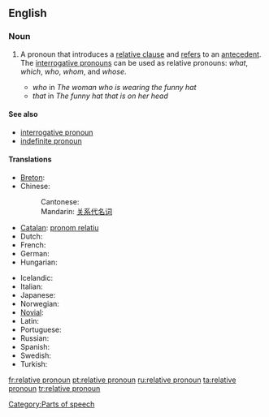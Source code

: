 ==English==

===Noun===
{{wikipedia}}
{{en-noun|sg=[[relative]] [[pronoun]]}}

# {{grammar}} A pronoun that introduces a [[relative clause]] and [[refer]]s to an [[antecedent]].  The [[interrogative pronoun]]s can be used as relative pronouns: ''what'', ''which'', ''who'', ''whom'', and ''whose''.
#* ''who'' in ''The woman who is wearing the funny hat''
#* ''that'' in ''The funny hat that is on her head''

====See also====
* [[interrogative pronoun]]
* [[indefinite pronoun]]

====Translations====
{{trans-top|pronoun that introduces a relative clause}}
* [[Breton]]: {{t|br|ger stagañ|xs=Breton}}
* Chinese:
*: Cantonese: {{tø|yue|關係代名詞|tr=gwaan1 hai6 doi6 ming4 ci4|sc=Hani|xs=Cantonese}}
*: Mandarin: [[关系代名词]]
* [[Catalan]]: [[pronom relatiu]] {{m}}
* Dutch: {{t-|nl|betrekkelijk voornaamwoord|n}}
* French: {{t+|fr|pronom relatif|m}}
* German: {{t+|de|Relativpronomen|n}}
* Hungarian: {{t-|hu|vonatkozó névmás}}
{{trans-mid}}
* Icelandic: {{t+|is|tilvísunarfornafn|n}}
* Italian: {{t|it|pronome relativo}}
* Japanese: {{t-|ja|関係代名詞|tr=kankeidaimeishi|sc=Jpan}}
* Norwegian: {{t|no|relativt pronomen}}
* [[Novial]]: {{tø|nov|relativ pronomine|xs=Novial}}
* Latin: {{t|la|pronomen relativum}}
* Portuguese: {{t+|pt|pronome relativo|m}}
* Russian: {{t|ru|относительное местоимение|sc=Cyrl}}
* Spanish: {{t|es|pronombre relativo|m}}
* Swedish: {{t|sv|relativpronomen}}
* Turkish: {{t|tr|ilgi adılı}}
{{trans-bottom}}

[[Category:Parts of speech]]

[[fr:relative pronoun]]
[[pt:relative pronoun]]
[[ru:relative pronoun]]
[[ta:relative pronoun]]
[[tr:relative pronoun]]
